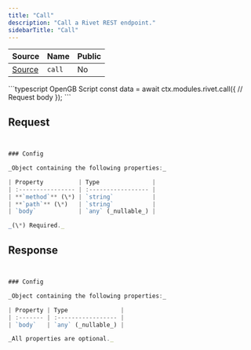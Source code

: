 ```yaml
---
title: "Call"
description: "Call a Rivet REST endpoint."
sidebarTitle: "Call"
---
```


| Source                                                                                                      | Name       | Public     |
| ----------------------------------------------------------------------------------------------------------- | ---------- | ---------- |
| [Source](https://github.com/rivet-gg/opengb-modules/tree/main/modules/rivet/scripts/call.ts) | `call` | No |

<RequestExample>
```typescript OpenGB Script
const data = await ctx.modules.rivet.call({
  // Request body
});
```

</RequestExample>

## Request

```typescript


### Config

_Object containing the following properties:_

| Property          | Type               |
| :---------------- | :----------------- |
| **`method`** (\*) | `string`           |
| **`path`** (\*)   | `string`           |
| `body`            | `any` (_nullable_) |

_(\*) Required._

```

## Response

```typescript


### Config

_Object containing the following properties:_

| Property | Type               |
| :------- | :----------------- |
| `body`   | `any` (_nullable_) |

_All properties are optional._

```
